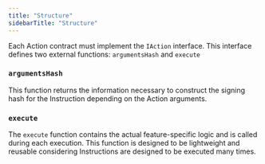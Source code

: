 ```yaml
---
title: "Structure"
sidebarTitle: "Structure"
---
```


Each Action contract must implement the `IAction` interface. This interface defines two external functions: `argumentsHash` and `execute`

### `argumentsHash`

This function returns the information necessary to construct the signing hash for the Instruction depending on the Action arguments.


### `execute`

The `execute` function contains the actual feature-specific logic and is called during each execution. This function is designed to be lightweight and reusable considering Instructions are designed to be executed many times.